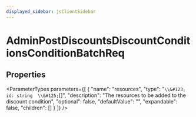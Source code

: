 ```yaml
---
displayed_sidebar: jsClientSidebar
---
```



# AdminPostDiscountsDiscountConditionsConditionBatchReq

## Properties

<ParameterTypes parameters={[
  {
    "name": "resources",
    "type": "`\\&#123; id: string  \\&#125;`[]",
    "description": "The resources to be added to the discount condition",
    "optional": false,
    "defaultValue": "",
    "expandable": false,
    "children": []
  }
]} />
